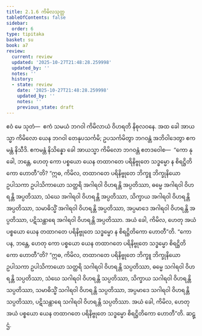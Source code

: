 ```yaml
---
title: 2.1.6 ကိမိလသုတ္တ
tableOfContents: false
sidebar:
  order: 6
type: tipitaka
basket: su
book: a7
review:
  current: review
  updated: '2025-10-27T21:48:28.259998'
  updated_by: ''
  notes: ''
  history:
  - state: review
    date: '2025-10-27T21:48:28.259998'
    updated_by: ''
    notes: ''
    previous_state: draft
---
```



<ReviewStatus review={frontmatter.review} showDetails={true} />

<HypothesisAnnotation frontmatter={frontmatter} />

<DynamicBreadcrumb />

<Division number="59" book="a7" e="ch" v="16" p="460">

<Paragraph number="381" book="a7">
ဧဝံ မေ သုတံ—  ဧကံ သမယံ ဘဂဝါ ကိမိလာယံ ဝိဟရတိ နိစုလဝနေ. အထ ခေါ အာယသ္မာ ကိမိလော ယေန ဘဂဝါ တေနုပသင်္ကမိ; ဥပသင်္ကမိတွာ ဘဂဝန္တံ အဘိဝါဒေတွာ ဧကမန္တံ နိသီဒိ. ဧကမန္တံ နိသိန္နော ခေါ အာယသ္မာ ကိမိလော ဘဂဝန္တံ ဧတဒဝေါစ—  “ကော နု ခေါ, ဘန္တေ, ဟေတု ကော ပစ္စယော ယေန တထာဂတေ ပရိနိဗ္ဗုတေ သဒ္ဓမ္မော န စိရဋ္ဌိတိကော ဟောတီ”တိ?
</Paragraph>

<Paragraph number="382" book="a7">
“ဣဓ, ကိမိလ, တထာဂတေ ပရိနိဗ္ဗုတေ ဘိက္ခူ ဘိက္ခုနိယော ဥပါသကာ ဥပါသိကာယော သတ္ထရိ အဂါရဝါ ဝိဟရန္တိ အပ္ပတိဿာ, ဓမ္မေ အဂါရဝါ ဝိဟရန္တိ အပ္ပတိဿာ, သံဃေ အဂါရဝါ ဝိဟရန္တိ အပ္ပတိဿာ, သိက္ခာယ အဂါရဝါ ဝိဟရန္တိ အပ္ပတိဿာ, သမာဓိသ္မိံ အဂါရဝါ ဝိဟရန္တိ အပ္ပတိဿာ, အပ္ပမာဒေ အဂါရဝါ ဝိဟရန္တိ အပ္ပတိဿာ, ပဋိသန္ထာရေ အဂါရဝါ ဝိဟရန္တိ အပ္ပတိဿာ. အယံ ခေါ, ကိမိလ, ဟေတု အယံ ပစ္စယော ယေန တထာဂတေ ပရိနိဗ္ဗုတေ သဒ္ဓမ္မော န စိရဋ္ဌိတိကော ဟောတီ”တိ.
</Paragraph>

<Paragraph number="383" book="a7">
“ကော ပန, ဘန္တေ, ဟေတု ကော ပစ္စယော ယေန တထာဂတေ ပရိနိဗ္ဗုတေ သဒ္ဓမ္မော စိရဋ္ဌိတိကော ဟောတီ”တိ? “ဣဓ, ကိမိလ, တထာဂတေ ပရိနိဗ္ဗုတေ ဘိက္ခူ ဘိက္ခုနိယော ဥပါသကာ ဥပါသိကာယော သတ္ထရိ သဂါရဝါ ဝိဟရန္တိ သပ္ပတိဿာ, ဓမ္မေ သဂါရဝါ ဝိဟရန္တိ သပ္ပတိဿာ, သံဃေ သဂါရဝါ ဝိဟရန္တိ သပ္ပတိဿာ, သိက္ခာယ သဂါရဝါ ဝိဟရန္တိ သပ္ပတိဿာ, သမာဓိသ္မိံ သဂါရဝါ ဝိဟရန္တိ သပ္ပတိဿာ, အပ္ပမာဒေ သဂါရဝါ ဝိဟရန္တိ သပ္ပတိဿာ, ပဋိသန္ထာရေ သဂါရဝါ ဝိဟရန္တိ သပ္ပတိဿာ. အယံ ခေါ, ကိမိလ, ဟေတု အယံ ပစ္စယော ယေန တထာဂတေ ပရိနိဗ္ဗုတေ သဒ္ဓမ္မော စိရဋ္ဌိတိကော ဟောတီ”တိ.

</Paragraph>
</Division>

<Paragraph number="384" type="center" book="a7">
ဆဋ္ဌံ.
</Paragraph>